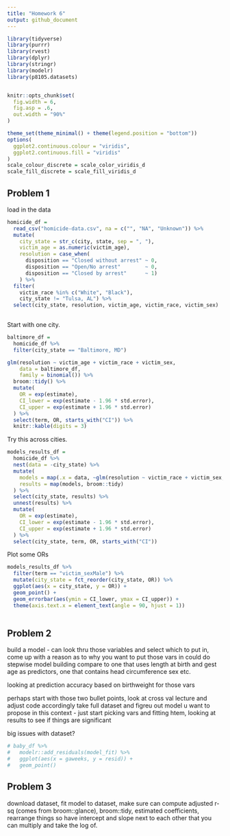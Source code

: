 ```yaml
---
title: "Homework 6"
output: github_document
---
```

```r
library(tidyverse)
library(purrr)
library(rvest)
library(dplyr)
library(stringr)
library(modelr)
library(p8105.datasets)


knitr::opts_chunk$set(
  fig.width = 6,
  fig.asp = .6,
  out.width = "90%"
)

theme_set(theme_minimal() + theme(legend.position = "bottom"))
options(
  ggplot2.continuous.colour = "viridis",
  ggplot2.continuous.fill = "viridis"
)
scale_colour_discrete = scale_color_viridis_d
scale_fill_discrete = scale_fill_viridis_d
```



## Problem 1

load in the data
```r
homicide_df = 
  read_csv("homicide-data.csv", na = c("", "NA", "Unknown")) %>% 
  mutate(
    city_state = str_c(city, state, sep = ", "),
    victim_age = as.numeric(victim_age),
    resolution = case_when(
      disposition == "Closed without arrest" ~ 0,
      disposition == "Open/No arrest"        ~ 0,
      disposition == "Closed by arrest"      ~ 1)
    ) %>% 
  filter(
    victim_race %in% c("White", "Black"),
    city_state != "Tulsa, AL") %>% 
  select(city_state, resolution, victim_age, victim_race, victim_sex)
  
```

Start with one city.

```r
baltimore_df = 
  homicide_df %>% 
  filter(city_state == "Baltimore, MD")

glm(resolution ~ victim_age + victim_race + victim_sex,
    data = baltimore_df,
    family = binomial()) %>% 
  broom::tidy() %>% 
  mutate(
    OR = exp(estimate),
    CI_lower = exp(estimate - 1.96 * std.error),
    CI_upper = exp(estimate + 1.96 * std.error)
  ) %>% 
  select(term, OR, starts_with("CI")) %>% 
  knitr::kable(digits = 3)
```


Try this across cities.

```r
models_results_df = 
  homicide_df %>% 
  nest(data = -city_state) %>% 
  mutate(
    models = map(.x = data, ~glm(resolution ~ victim_race + victim_sex, data = .x, family = binomial())),
    results = map(models, broom::tidy)
  ) %>% 
  select(city_state, results) %>% 
  unnest(results) %>% 
  mutate(
    OR = exp(estimate),
    CI_lower = exp(estimate - 1.96 * std.error),
    CI_upper = exp(estimate + 1.96 * std.error)
  ) %>% 
  select(city_state, term, OR, starts_with("CI"))
```

Plot some ORs

```r
models_results_df %>% 
  filter(term == "victim_sexMale") %>% 
  mutate(city_state = fct_reorder(city_state, OR)) %>% 
  ggplot(aes(x = city_state, y = OR)) +
  geom_point() +
  geom_errorbar(aes(ymin = CI_lower, ymax = CI_upper)) +
  theme(axis.text.x = element_text(angle = 90, hjust = 1))
  
```


## Problem 2
build a model - can look thru those variables and select which to put in, come up with a reason as to why you want to put those vars in
could do stepwise model building
compare to one that uses length at birth and gest age as predictors, one that contains head circumference sex etc. 


looking at prediction accuracy based on birthweight for those vars

perhaps start with those two bullet points, look at cross val lecture and adjust code accordingly
take full dataset and figreu out model u want to propose in this context - just start picking vars and fitting htem, looking at results to see if things are significant

big issues with dataset?

```r
# baby_df %>% 
#   modelr::add_residuals(model_fit) %>% 
#   ggplot(aes(x = gaweeks, y = resid)) +
#   geom_point()
```


## Problem 3

download dataset, fit model to dataset, make sure can compute adjusted r-sq (comes from broom::glance), broom::tidy, estimated coefficients, rearrange things so have intercept and slope next to each other that you can multiply and take the log of. 



